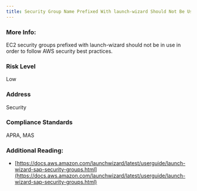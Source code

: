 ```yaml
---
title: Security Group Name Prefixed With launch-wizard Should Not Be Used
---
```


### More Info:

EC2 security groups prefixed with launch-wizard should not be in use in order to follow AWS security best practices.

### Risk Level

Low

### Address

Security

### Compliance Standards

APRA, MAS

### Additional Reading:

- [https://docs.aws.amazon.com/launchwizard/latest/userguide/launch-wizard-sap-security-groups.html](https://docs.aws.amazon.com/launchwizard/latest/userguide/launch-wizard-sap-security-groups.html)
